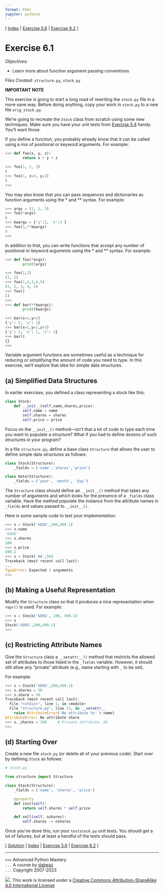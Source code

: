 ```yaml
---
format: html
jupyter: python3
---
```

\[ [Index](index.md) | [Exercise 5.6](ex5_6.md) | [Exercise 6.2](ex6_2.md) \]

# Exercise 6.1

*Objectives:*

- Learn more about function argument passing conventions

*Files Created:* `structure.py`, `stock.py`


**IMPORTANT NOTE**

This exercise is going to start a long road of rewriting the `stock.py` file in a more
sane way.   Before doing anything, copy your work in `stock.py` to a new file
`orig_stock.py`.  

We're going to recreate the `Stock` class from scratch using some new techniques.
Make sure you have your unit tests from [Exercise 5.4](ex5_4.md) handy. You'll want those.

If you define a function, you probably already know that it can be
called using a mix of positional or keyword arguments.  For example:

```python
>>> def foo(x, y, z):
        return x + y + z

>>> foo(1, 2, 3)
6
>>> foo(1, z=3, y=2)
6
>>>
```

You may also know that you can pass sequences and dictionaries as
function arguments using the * and ** syntax.  For example:

```python
>>> args = (1, 2, 3)
>>> foo(*args)
6
>>> kwargs = {'y':2, 'z':3 }
>>> foo(1,**kwargs)
6
>>>
```

In addition to that, you can write functions that accept any number of
positional or keyword arguments using the * and ** syntax.  For
example:

```python
>>> def foo(*args):
        print(args)

>>> foo(1,2)
(1, 2)
>>> foo(1,2,3,4,5)
(1, 2, 3, 4, 5)
>>> foo()
()
>>>
>>> def bar(**kwargs):
        print(kwargs)

>>> bar(x=1,y=2)
{'y': 2, 'x': 1}
>>> bar(x=1,y=2,z=3)
{'y': 2, 'x': 1, 'z': 3}
>>> bar()
{}
>>> 
```

Variable argument functions are sometimes useful as a technique for
reducing or simplifying the amount of code you need to type.  In this
exercise, we'll explore that idea for simple data structures.

## (a) Simplified Data Structures

In earlier exercises, you defined a class representing a stock like
this:

```python
class Stock:
    def __init__(self,name,shares,price):
        self.name = name
        self.shares = shares
        self.price = price
```

Focus on the `__init__()` method---isn't that a lot of
code to type each time you want to populate a structure?   What if you
had to define dozens of such structures in your program?

In a file `structure.py`, define a base class
`Structure` that allows the user to define simple
data structures as follows:

```python
class Stock(Structure):
    _fields = ('name','shares','price')

class Date(Structure):
    _fields = ('year', 'month', 'day')
```
  
The `Structure` class should define an `__init__()`
method that takes any number of arguments and which looks for the
presence of a `_fields` class variable.  Have the method
populate the instance from the attribute names in `_fields`
and values passed to `__init__()`.

Here is some sample code to test your implementation:

```python
>>> s = Stock('GOOG',100,490.1)
>>> s.name
'GOOG'
>>> s.shares
100
>>> s.price
490.1
>>> s = Stock('AA',50)
Traceback (most recent call last):
...
TypeError: Expected 3 arguments
>>>
```

## (b) Making a Useful Representation

Modify the `Structure` class so that it produces a nice 
representation when `repr()` is used.  For example:

```python
>>> s = Stock('GOOG', 100, 490.1)
>>> s
Stock('GOOG',100,490.1)
>>>
```

## (c) Restricting Attribute Names

Give the `Structure` class a `__setattr__()` method that restricts
the allowed set of attributes to those listed in the `_fields` variable.
However, it should still allow any "private" attribute (e.g., name starting
with `_` to be set). 

For example:

```python
>>> s = Stock('GOOG',100,490.1)
>>> s.shares = 50
>>> s.share = 50
Traceback (most recent call last):
  File "<stdin>", line 1, in <module>
  File "structure.py", line 13, in __setattr__
    raise AttributeError('No attribute %s' % name)
AttributeError: No attribute share
>>> s._shares = 100     # Private attribute. OK
>>>
```

## (d) Starting Over

Create a new file `stock.py` (or delete all of your previous code). Start over by defining `Stock` as follows:

```python
# stock.py

from structure import Structure

class Stock(Structure):
    _fields = ('name', 'shares', 'price')

    @property
    def cost(self):
        return self.shares * self.price

    def sell(self, nshares):
        self.shares -= nshares
```

Once you've done this, run your `teststock.py` unit tests.   You should get a lot of failures, but at least a
handful of the tests should pass.

\[ [Solution](soln6_1.md) | [Index](index.md) | [Exercise 5.6](ex5_6.md) | [Exercise 6.2](ex6_2.md) \]

----
`>>>` Advanced Python Mastery  
`...` A course by [dabeaz](https://www.dabeaz.com)  
`...` Copyright 2007-2023  

![](https://i.creativecommons.org/l/by-sa/4.0/88x31.png). This work is licensed under a [Creative Commons Attribution-ShareAlike 4.0 International License](http://creativecommons.org/licenses/by-sa/4.0/)
